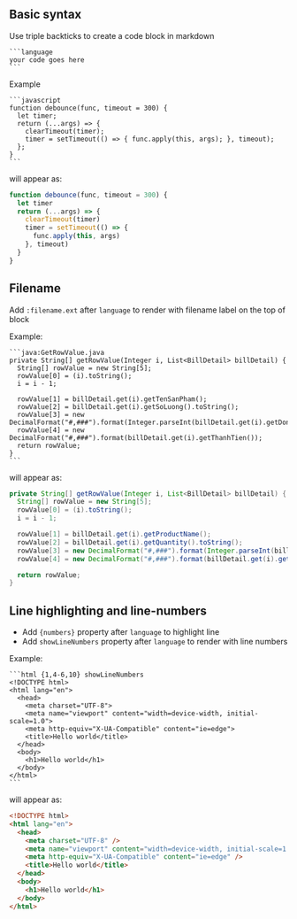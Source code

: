 ## Basic syntax

Use triple backticks to create a code block in markdown

````
```language
your code goes here
```
````

Example

````
```javascript
function debounce(func, timeout = 300) {
  let timer;
  return (...args) => {
    clearTimeout(timer);
    timer = setTimeout(() => { func.apply(this, args); }, timeout);
  };
}
```
````

will appear as:

```javascript
function debounce(func, timeout = 300) {
  let timer
  return (...args) => {
    clearTimeout(timer)
    timer = setTimeout(() => {
      func.apply(this, args)
    }, timeout)
  }
}
```

## Filename

Add `:filename.ext` after `language` to render with filename label on the top of block

Example:

````
```java:GetRowValue.java
private String[] getRowValue(Integer i, List<BillDetail> billDetail) {
  String[] rowValue = new String[5];
  rowValue[0] = (i).toString();
  i = i - 1;

  rowValue[1] = billDetail.get(i).getTenSanPham();
  rowValue[2] = billDetail.get(i).getSoLuong().toString();
  rowValue[3] = new DecimalFormat("#,###").format(Integer.parseInt(billDetail.get(i).getDonGiaSanPham()));
  rowValue[4] = new DecimalFormat("#,###").format(billDetail.get(i).getThanhTien());
  return rowValue;
}
```
````

will appear as:

```java:GetRowValue.java
private String[] getRowValue(Integer i, List<BillDetail> billDetail) {
  String[] rowValue = new String[5];
  rowValue[0] = (i).toString();
  i = i - 1;

  rowValue[1] = billDetail.get(i).getProductName();
  rowValue[2] = billDetail.get(i).getQuantity().toString();
  rowValue[3] = new DecimalFormat("#,###").format(Integer.parseInt(billDetail.get(i).getProductPrice()));
  rowValue[4] = new DecimalFormat("#,###").format(billDetail.get(i).getSubTotal());

  return rowValue;
}
```

## Line highlighting and line-numbers

- Add `{numbers}` property after `language` to highlight line
- Add `showLineNumbers` property after `language` to render with line numbers

Example:

````
```html {1,4-6,10} showLineNumbers
<!DOCTYPE html>
<html lang="en">
  <head>
    <meta charset="UTF-8">
    <meta name="viewport" content="width=device-width, initial-scale=1.0">
    <meta http-equiv="X-UA-Compatible" content="ie=edge">
    <title>Hello world</title>
  </head>
  <body>
    <h1>Hello world</h1>
  </body>
</html>
```
````

will appear as:

```html {1,4-6,10} showLineNumbers
<!DOCTYPE html>
<html lang="en">
  <head>
    <meta charset="UTF-8" />
    <meta name="viewport" content="width=device-width, initial-scale=1.0" />
    <meta http-equiv="X-UA-Compatible" content="ie=edge" />
    <title>Hello world</title>
  </head>
  <body>
    <h1>Hello world</h1>
  </body>
</html>
```
